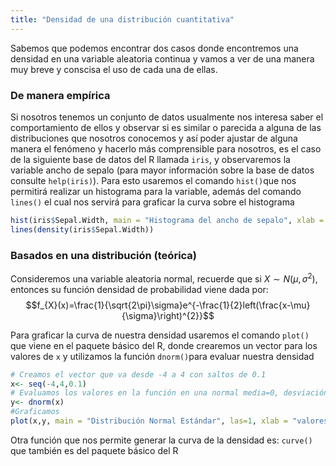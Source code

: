 ```yaml
---
title: "Densidad de una distribución cuantitativa"
---
```


Sabemos que podemos encontrar dos casos donde encontremos una densidad en una variable aleatoria continua y vamos a ver de una manera muy breve y conscisa el uso de cada una de ellas.

### De manera empírica

Si nosotros tenemos un conjunto de datos usualmente nos interesa saber el comportamiento de ellos y observar si es similar o parecida a alguna de las distribuciones que nosotros conocemos y así poder ajustar de alguna manera el fenómeno y hacerlo más comprensible para nosotros, es el caso de la siguiente base de datos del R llamada `iris`, y observaremos la variable ancho de sepalo (para mayor información sobre la base de datos consulte `help(iris)`). Para esto usaremos el comando `hist()`que nos permitirá realizar un histograma para la variable, además del comando `lines()` el cual nos servirá para graficar la curva sobre el histograma 

```r
hist(iris$Sepal.Width, main = "Histograma del ancho de sepalo", xlab = "anchos del sepalo", ylab = "densidad del ancho de sepalo", freq = F,las=1)
lines(density(iris$Sepal.Width))
```

### Basados en una distribución (teórica)

Consideremos una variable aleatoria normal, recuerde que si $X\sim N(\mu,\sigma^{2})$, entonces su función densidad de probabilidad viene dada por:
$$f_{X}(x)=\frac{1}{\sqrt{2\pi}\sigma}e^{-\frac{1}{2}left(\frac{x-\mu}{\sigma}\right)^{2}}$$

Para graficar la curva de nuestra densidad usaremos el comando `plot()` que viene en el paquete básico del R, donde crearemos un vector para los valores de `x` y utilizamos la función `dnorm()`para evaluar nuestra densidad
```r
# Creamos el vector que va desde -4 a 4 con saltos de 0.1
x<- seq(-4,4,0.1)
# Evaluamos los valores en la función en una normal media=0, desviación estándar=1
y<- dnorm(x)
#Graficamos
plot(x,y, main = "Distribución Normal Estándar", las=1, xlab = "valores de x", ylab = "valores evaluados en la densidad", type = "l")
```

Otra función que nos permite generar la curva de la densidad es: `curve()` que también es del paquete básico del R